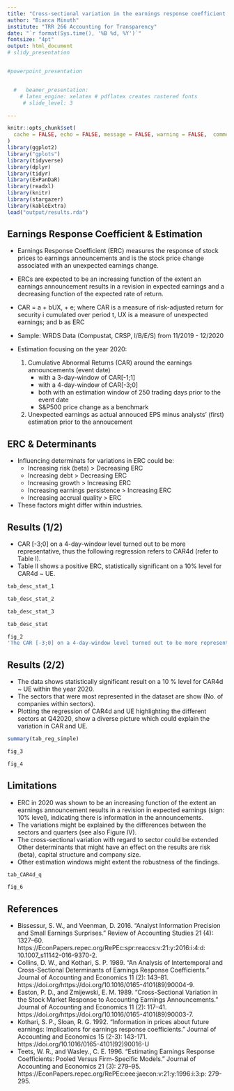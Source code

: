 ---
title: "Cross-sectional variation in the earnings response coefficient: Current evidence from S&P500 companies"
author: "Bianca Minuth"
institute: "TRR 266 Accounting for Transparency"
date: "`r format(Sys.time(), '%B %d, %Y')`"
fontsize: "4pt"
output: html_document
# slidy_presentation


#powerpoint_presentation


  #   beamer_presentation: 
    # latex_engine: xelatex # pdflatex creates rastered fonts
     # slide_level: 3

---

```{r setup, include=FALSE}
knitr::opts_chunk$set(
  cache = FALSE, echo = FALSE, message = FALSE, warning = FALSE,  comment = '', fig.width = 5, fig.height = 5
)
library(ggplot2)
library("gplots")
library(tidyverse)
library(dplyr)
library(tidyr)
library(ExPanDaR)
library(readxl)
library(knitr)
library(stargazer)
library(kableExtra)
load("output/results.rda")


```


## Earnings Response Coefficient & Estimation

- Earnings Response Coefficient (ERC) measures the response of stock prices to earnings announcements and is the stock price change associated with an unexpected earnings change. 
- ERCs are expected to be an increasing function of the extent an earnings announcement results in a revision in expected earnings and a decreasing function of the expected rate of return. 
- CAR = a + bUX, + e; where CAR is a measure of risk-adjusted return for security i cumulated over period t, UX is a measure of unexpected earnings; and b as ERC

- Sample: WRDS Data (Compustat, CRSP, I/B/E/S) from 11/2019 - 12/2020
- Estimation focusing on the year 2020:
  1. Cumulative Abnormal Returns (CAR) around the earnings announcements (event date) 
     - with a 3-day-window of CAR[-1;1]
     - with a 4-day-window of CAR[-3;0]
     - both with an estimation window of 250 trading days prior to the event date
     - S&P500 price change as a benchmark
  2. Unexpected earnings as actual annouced EPS minus analysts' (first) estimation prior to the annoucement

## ERC & Determinants
- Influencing determinats for variations in ERC could be:
  - Increasing risk (beta) > Decreasing ERC
  - Increasing debt > Decreasing ERC
  - Increasing growth > Increasing ERC
  - Increasing earnings persistence > Increasing ERC
  - Increasing accrual quality > ERC
- These factors might differ within industries. 

## Results (1/2)

- CAR [-3;0] on a 4-day-window level turned out to be more representative, thus the following regression refers to CAR4d (refer to Table I). 
- Table II shows a positive ERC, statistically significant on a 10% level for CAR4d ~ UE.

```{r tab_descriptives_sample_1, result='asis', echo=FALSE}
tab_desc_stat_1
```

```{r tab_descriptives_sample_2, result='asis', echo=FALSE}
tab_desc_stat_2
```

```{r tab_descriptives_sample_3, result='asis', echo=FALSE}
tab_desc_stat_3
```

```{r tab_descriptives_sample, result='knit.asis', echo=FALSE, bootstrap_options = "stripped", font_size = 10, full_width = F}
tab_desc_stat

```


```{r CAR3d_CAR4d_UE}
fig_2
'The CAR [-3;0] on a 4-day-window level turned out to be more representative, thus the following regression refers to CAR4d.'

```


## Results (2/2)

- The data shows statistically significant result on a 10 % level for CAR4d ~ UE within the year 2020.
- The sectors that were most represented in the dataset are show (No. of companies within sectors). 
- Plotting the regression of CAR4d and UE highlighting the different sectors at Q42020, show a diverse picture which could explain the variation in CAR and UE.

```{r tab_reg, echo=FALSE}
summary(tab_reg_simple)

```


```{r CAR4d_ind}
fig_3
```


```{r CAR4d_UE_quarter}
fig_4
```


## Limitations

- ERC in 2020 was shown to be an increasing function of the extent an earnings announcement results in a revision in expected earnings (sign: 10% level), indicating there is information in the announcements.
- The variations might be explained by the differences between the sectors and quarters (see also Figure IV).
- The cross-sectional variation with regard to sector could be extended Other determinants that might have an effect on the results are risk (beta), capital structure and company size.
- Other estimation windows might extent the robustness of the findings.


```{r CAR_UE_q, fig.width=1, fig.height=1}
tab_CAR4d_q

```


```{r CAR4d_ind_quarter}
fig_6
```

## References
- Bissessur, S. W., and Veenman, D. 2016. “Analyst Information Precision and Small Earnings Surprises.” Review of Accounting Studies 21 (4): 1327–60. https://EconPapers.repec.org/RePEc:spr:reaccs:v:21:y:2016:i:4:d: 10.1007_s11142-016-9370-2. 
- Collins, D. W., and Kothari, S. P.  1989. “An Analysis of Intertemporal and Cross-Sectional Determinants of Earnings Response Coefficients.” Journal of Accounting and Economics 11 (2): 143–81. https://doi.org/https://doi.org/10.1016/0165-4101(89)90004-9. 
- Easton, P. D., and Zmijewski, E. M. 1989. “Cross-Sectional Variation in the Stock Market Response to Accounting Earnings Announcements.” Journal of Accounting and Economics 11 (2): 117–41. https://doi.org/https://doi.org/10.1016/0165-4101(89)90003-7.
- Kothari, S. P., Sloan, R. G. 1992. “Information in prices about future earnings: Implications for earnings response coefficients.” Journal of Accounting and Economics 15 (2-3): 143-171. https://doi.org/10.1016/0165-4101(92)90016-U
- Teets, W. R., and Wasley., C. E. 1996. “Estimating Earnings Response Coefficients: Pooled Versus Firm-Specific Models.” Journal of Accounting and Economics 21 (3): 279–95. https://EconPapers.repec.org/RePEc:eee:jaecon:v:21:y:1996:i:3:p: 279-295.

